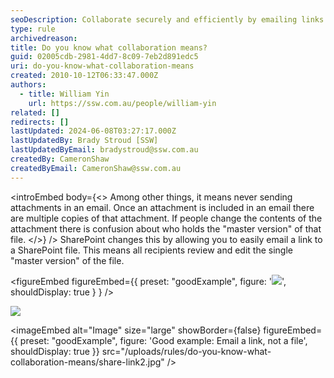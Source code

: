 ```yaml
---
seoDescription: Collaborate securely and efficiently by emailing links to SharePoint files instead of attachments, ensuring only one "master version" exists.
type: rule
archivedreason:
title: Do you know what collaboration means?
guid: 02005cdb-2981-4dd7-8c09-7eb2d891edc5
uri: do-you-know-what-collaboration-means
created: 2010-10-12T06:33:47.000Z
authors:
  - title: William Yin
    url: https://ssw.com.au/people/william-yin
related: []
redirects: []
lastUpdated: 2024-06-08T03:27:17.000Z
lastUpdatedBy: Brady Stroud [SSW]
lastUpdatedByEmail: bradystroud@ssw.com.au
createdBy: CameronShaw
createdByEmail: CameronShaw@ssw.com.au
---
```


<introEmbed
  body={<>
Among other things, it means never sending attachments in an email. Once an attachment is included in an email there are multiple copies of that attachment. If people change the contents of the attachment there is confusion about who holds the "master version" of that file.
  </>}
/>
SharePoint changes this by allowing you to easily email a link to a SharePoint file. This means all recipients review and edit the single "master version" of the file.

<figureEmbed figureEmbed={{
  preset: "goodExample",
  figure: '![](/uploads/rules/do-you-know-what-collaboration-means/share-link1.jpg)',
  shouldDisplay: true
} } />

![](/uploads/rules/do-you-know-what-collaboration-means/share-link2.jpg)

<imageEmbed
  alt="Image"
  size="large"
  showBorder={false}
  figureEmbed={{
    preset: "goodExample",
    figure: 'Good example: Email a link, not a file',
    shouldDisplay: true
  }}
  src="/uploads/rules/do-you-know-what-collaboration-means/share-link2.jpg"
/>
